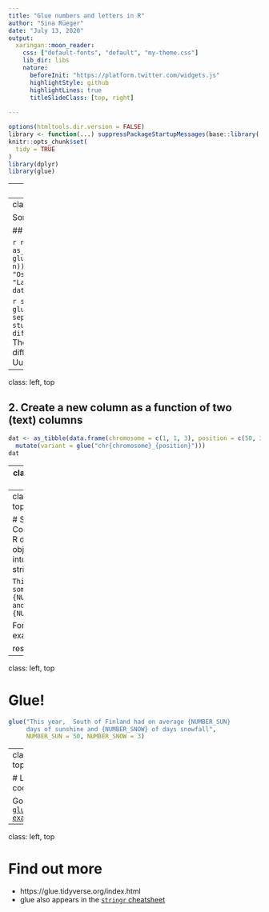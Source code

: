 ```yaml
---
title: "Glue numbers and letters in R"
author: "Sina Rüeger"
date: "July 13, 2020"
output:
  xaringan::moon_reader:
    css: ["default-fonts", "default", "my-theme.css"]
    lib_dir: libs
    nature:
      beforeInit: "https://platform.twitter.com/widgets.js"
      highlightStyle: github
      highlightLines: true
      titleSlideClass: [top, right]
      
---
```


<!-- 
<!-- From here: https://slides.yihui.name/xaringan/ -->

```r
options(htmltools.dir.version = FALSE)
library <- function(...) suppressPackageStartupMessages(base::library(...))
knitr::opts_chunk$set(
  tidy = TRUE
)
library(dplyr)
library(glue)

```

---
layout: true

---
class: left, top

Sometimes you want to do the following:

## 1. Write analysis results as inline text

```r
n <- 100
dat_study <- as_tibble(data.frame(id = glue("id_{id}", id = sample(100:999, n)), state = sample(c("Uusimaa", "Ostrobothnia", "South Karelia", "Lapland"), n, replace = TRUE))) 
dat_study
```

```r
states <- glue_collapse(unique(dat_study$state), sep = ", ", last = " and ")
glue("The study participants were from four different Finnish states: {states}.")
```
The study participants were from four different Finnish states: Ostrobothnia, Uusimaa, South Karelia and Lapland. 

---
class: left, top

## 2. Create a new column as a function of two (text) columns


```r
dat <- as_tibble(data.frame(chromosome = c(1, 1, 3), position = c(50, 30, 70)) %>% 
  mutate(variant = glue("chr{chromosome}_{position}")))
dat
```

---
class: left, top

## 3. custom output file path

define a directory at the beginning of a script and store everything there


```r
## save a plot
ggsave("/data/haemoglobin/experiment-2020-07-13.pdf")

## save data
write_tsv(data, path = "/data/haemoglobin/experiment-2020-07-13.tsv")
```




---
class: left, top

# Solution: Combining R data objects into strings

`This is some text {NUMBER} and {NUMBER}`

For example:
```
This year,  South of Finland had on average 
{NUMBER_SUN} days of sunshine and {NUMBER_SNOW} of days snowfall
```

results in
```
This year, South of Finland had on average 
50 days of sunshine and 3 of days snowfall
```

---
class: left, top

# Glue!

```r
glue("This year,  South of Finland had on average {NUMBER_SUN} 
     days of sunshine and {NUMBER_SNOW} of days snowfall", 
     NUMBER_SUN = 50, NUMBER_SNOW = 3)
```

---
class: left, top

# Live coding

Go to [`glue-examples.R`](https://github.com/sinarueeger/glue-tutorial/blob/master/glue-examples.R)


---
class: left, top

# Find out more

- https://glue.tidyverse.org/index.html
- glue also appears in the [`stringr` cheatsheet](https://raw.githubusercontent.com/rstudio/cheatsheets/master/strings.pdf)





